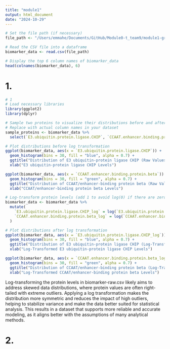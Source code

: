 ```yaml
---
title: "module1"
output: html_document
date: "2024-10-29"
---
```


```r
# Set the file path (if necessary)
file_path <- "/Users/emmahe/Documents/GitHub/Module0-t_team9/module1-group-15/data/biomarker-raw.csv"

# Read the CSV file into a dataframe
biomarker_data <- read.csv(file_path)

# Display the top 6 column names of biomarker_data
head(colnames(biomarker_data), 6)
```

# 1.
```r
# 1
# Load necessary libraries
library(ggplot2)
library(dplyr)

# Sample two proteins to visualize their distributions before and after log transformation
# Replace with actual column names in your dataset
sample_proteins <- biomarker_data %>%
  select(`E3.ubiquitin.protein.ligase.CHIP`, `CCAAT.enhancer.binding.protein.beta`)

# Plot distributions before log transformation
ggplot(biomarker_data, aes(x = `E3.ubiquitin.protein.ligase.CHIP`)) +
  geom_histogram(bins = 30, fill = "blue", alpha = 0.7) +
  ggtitle("Distribution of E3 ubiquitin-protein ligase CHIP (Raw Values)") +
  xlab("E3 ubiquitin-protein ligase CHIP Levels")

ggplot(biomarker_data, aes(x = `CCAAT.enhancer.binding.protein.beta`)) +
  geom_histogram(bins = 30, fill = "green", alpha = 0.7) +
  ggtitle("Distribution of CCAAT/enhancer-binding protein beta (Raw Values)") +
  xlab("CCAAT/enhancer-binding protein beta Levels")

# Log-transform protein levels (add 1 to avoid log(0) if there are zero values)
biomarker_data <- biomarker_data %>%
  mutate(
    `E3.ubiquitin.protein.ligase.CHIP_log` = log(`E3.ubiquitin.protein.ligase.CHIP` + 1),
    `CCAAT.enhancer.binding.protein.beta_log` = log(`CCAAT.enhancer.binding.protein.beta` + 1)
  )

# Plot distributions after log transformation
ggplot(biomarker_data, aes(x = `E3.ubiquitin.protein.ligase.CHIP_log`)) +
  geom_histogram(bins = 30, fill = "blue", alpha = 0.7) +
  ggtitle("Distribution of E3 ubiquitin-protein ligase CHIP (Log-Transformed)") +
  xlab("Log-Transformed E3 ubiquitin-protein ligase CHIP Levels")

ggplot(biomarker_data, aes(x = `CCAAT.enhancer.binding.protein.beta_log`)) +
  geom_histogram(bins = 30, fill = "green", alpha = 0.7) +
  ggtitle("Distribution of CCAAT/enhancer-binding protein beta (Log-Transformed)") +
  xlab("Log-Transformed CCAAT/enhancer-binding protein beta Levels")
```
Log-transforming the protein levels in biomarker-raw.csv likely aims to address skewed data distributions, where protein values are often right-tailed with extreme outliers. Applying a log transformation makes the distribution more symmetric and reduces the impact of high outliers, helping to stabilize variance and make the data better suited for statistical analysis. This results in a dataset that supports more reliable and accurate modeling, as it aligns better with the assumptions of many analytical methods.

# 2. 






